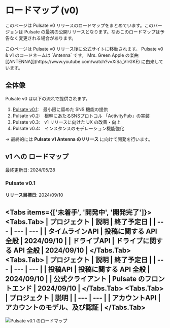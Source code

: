 
# ロードマップ (v0)

このページは Pulsate v0 リリースのロードマップをまとめています。このバージョンは Pulsate の最初の公開リリースとなります。なおこのロードマップは予告なく変更される場合があります。

<Callout type="info">
    このページは Pulsate v0 リリース後に公式サイトに移動されます。
</Callout>

<Callout type="default">
    Pulsate v0 & v1 のコードネームは `Antenna` です。
    Mrs. Green Apple の楽曲 [【ANTENNA】](https://www.youtube.com/watch?v=XiSa_VIrGKE) に由来しています。
</Callout>

## 全体像

Pulsate v0 は以下の流れで提供されます。

1. [Pulsate v0.1](#pulsate-v01):　最小限に留めた SNS 機能の提供
2. Pulsate v0.2:　根幹にあたるSNSプロトコル 「ActivityPub」の実装
3. Pulsate v0.3:　v1 リリースに向けた UX の改善・向上
4. Pulsate v0.4:　インスタンスのモデレーション機能強化

→ 最終的には **Pulsate v1 Antenna のリリース** に向けて開発を行います。

## v1 への ロードマップ
最終更新日: 2024/05/28

### Pulsate v0.1

**リリース目標日**: 2024/09/10

<Tabs items={['未着手', '開発中', '開発完了']}>
    <Tabs.Tab>
        | プロジェクト | 説明 | 終了予定日 |
        | --- | --- | --- |
        | タイムラインAPI | 投稿に関する API 全般 | 2024/09/10 |
        | ドライブAPI | ドライブに関する API 全般 |  2024/09/10 |
    </Tabs.Tab>
    <Tabs.Tab>
        | プロジェクト | 説明 | 終了予定日 |
        | --- | --- | --- |
        | 投稿API | 投稿に関する API 全般 | 2024/09/10 |
        | 公式クライアント | Pulsate のフロントエンド | 2024/09/10 |
    </Tabs.Tab>
    <Tabs.Tab>
        | プロジェクト | 説明 |
        | --- | --- |
        | アカウントAPI | アカウントのモデル、及び認証 |
    </Tabs.Tab>
</Tabs>
---

![Pulsate v0.1 のロードマップ](https://i.gyazo.com/14369271af401dcf82efd1ebf3f7950e.jpg)
